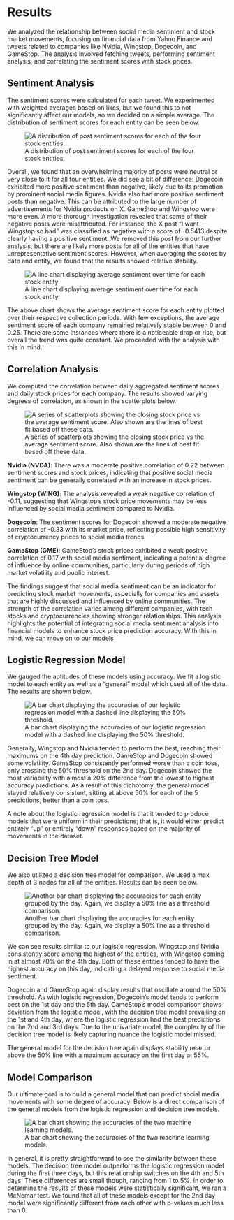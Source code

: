 # Results
We analyzed the relationship between social media sentiment and stock market movements, focusing on financial data from Yahoo Finance and tweets related to companies like Nvidia, Wingstop, Dogecoin, and GameStop. The analysis involved fetching tweets, performing sentiment analysis, and correlating the sentiment scores with stock prices.

## Sentiment Analysis

The sentiment scores were calculated for each tweet. We experimented with weighted averages based on likes, but we found this to not significantly affect our models, so we decided on a simple average. The distribution of sentiment scores for each entity can be seen below.

![A distribution of post sentiment scores for each of the four stock entities.](companydist.png)

Overall, we found that an overwhelming majority of posts were neutral or very close to it for all four entities. We did see a bit of difference: Dogecoin exhibited more positive sentiment than negative, likely due to its promotion by prominent social media figures. Nvidia also had more positive sentiment posts than negative. This can be attributed to the large number of advertisements for Nvidia products on X. GameStop and Wingstop were more even. A more thorough investigation revealed that some of their negative posts were misattributed. For instance, the X post "I want Wingstop so bad" was classified as negative with a score of -0.5413 despite clearly having a positive sentiment. We removed this post from our further analysis, but there are likely more posts for all of the entities that have unrepresentative sentiment scores. However, when averaging the scores by date and entity, we found that the results showed relative stability.

![A line chart displaying average sentiment over time for each stock entity.](avgdailysent.png)

The above chart shows the average sentiment score for each entity plotted over their respective collection periods. With few exceptions, the average sentiment score of each company remained relatively stable between 0 and 0.25. There are some instances where there is a noticeable drop or rise, but overall the trend was quite constant. We proceeded with the analysis with this in mind.

## Correlation Analysis

We computed the correlation between daily aggregated sentiment scores and daily stock prices for each company. The results showed varying degrees of correlation, as shown in the scatterplots below.

![A series of scatterplots showing the closing stock price vs the average sentiment score. Also shown are the lines of best fit based off these data.](corrplots.png)

**Nvidia (NVDA)**: There was a moderate positive correlation of 0.22 between sentiment scores and stock prices, indicating that positive social media sentiment can be generally correlated with an increase in stock prices.

**Wingstop (WING)**: The analysis revealed a weak negative correlation of -0.11, suggesting that Wingstop's stock price movements may be less influenced by social media sentiment compared to Nvidia.

**Dogecoin**: The sentiment scores for Dogecoin showed a moderate negative correlation of -0.33 with its market price, reflecting possible high sensitivity of cryptocurrency prices to social media trends.

**GameStop (GME)**: GameStop's stock prices exhibited a weak positive correlation of 0.17 with social media sentiment, indicating a potential degree of influence by online communities, particularly during periods of high market volatility and public interest.

The findings suggest that social media sentiment can be an indicator for predicting stock market movements, especially for companies and assets that are highly discussed and influenced by online communities. The strength of the correlation varies among different companies, with tech stocks and cryptocurrencies showing stronger relationships. This analysis highlights the potential of integrating social media sentiment analysis into financial models to enhance stock price prediction accuracy. With this in mind, we can move on to our models

## Logistic Regression Model

We gauged the aptitudes of these models using accuracy. We fit a logistic model to each entity as well as a "general" model which used all of the data. The results are shown below.

![A bar chart displaying the accuracies of our logistic regression model with a dashed line displaying the 50% threshold.](logplot.png)

Generally, Wingstop and Nvidia tended to perform the best, reaching their maximums on the 4th day prediction. GameStop and Dogecoin showed some volatility. GameStop consistently performed worse than a coin toss, only crossing the 50% threshold on the 2nd day. Dogecoin showed the most variability with almost a 20% difference from the lowest to highest accuracy predictions. As a result of this dichotomy, the general model stayed relatively consistent, sitting at above 50% for each of the 5 predictions, better than a coin toss.

A note about the logistic regression model is that it tended to produce models that were uniform in their predictions; that is, it would either predict entirely "up" or entirely "down" responses based on the majority of movements in the dataset.

## Decision Tree Model

We also utilized a decision tree model for comparison. We used a max depth of 3 nodes for all of the entities. Results can be seen below.

![Another bar chart displaying the accuracies for each entity grouped by the day. Again, we display a 50% line as a threshold comparison.](treeplot.png)

We can see results similar to our logistic regression. Wingstop and Nvidia consistently score among the highest of the entities, with Wingstop coming in at almost 70% on the 4th day. Both of these entities tended to have the highest accuracy on this day, indicating a delayed response to social media sentiment. 

Dogecoin and GameStop again display results that oscillate around the 50% threshold. As with logistic regression, Dogecoin's model tends to perform best on the 1st day and the 5th day. GameStop's model comparison shows deviation from the logistic model, with the decision tree model prevailing on the 1st and 4th day, where the logistic regression had the best predictions on the 2nd and 3rd days. Due to the univariate model, the complexity of the decision tree model is likely capturing nuance the logistic model missed.

The general model for the decision tree again displays stability near or above the 50% line with a maximum accuracy on the first day at 55%. 

## Model Comparison

Our ultimate goal is to build a general model that can predict social media movements with some degree of accuracy. Below is a direct comparison of the general models from the logistic regression and decision tree models.

![A bar chart showing the accuracies of the two machine learning models.](genplot.png)

In general, it is pretty straightforward to see the similarity between these models. The decision tree model outperforms the logistic regression model during the first three days, but this relationship switches on the 4th and 5th days. These differences are small though, ranging from 1 to 5%. In order to determine the results of these models were statistically significant, we ran a McNemar test. We found that all of these models except for the 2nd day model were significantly different from each other with p-values much less than 0.  